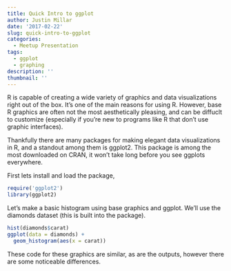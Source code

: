 ```yaml
---
title: Quick Intro to ggplot
author: Justin Millar
date: '2017-02-22'
slug: quick-intro-to-ggplot
categories:
  - Meetup Presentation
tags:
  - ggplot
  - graphing
description: ''
thumbnail: ''
---
```


R is capable of creating a wide variety of graphics and data visualizations right out of the box. It’s one of the main reasons for using R. However, base R graphics are often not the most aesthetically pleasing, and can be diffuclt to customize (especially if you’re new to programs like R that don’t use graphic interfaces).

Thankfully there are many packages for making elegant data visualizations in R, and a standout among them is ggplot2. This package is among the most downloaded on CRAN, it won’t take long before you see ggplots everywhere.

First lets install and load the package,

```r
require('ggplot2')
library(ggplot2)
```


Let's make a basic histogram using base graphics and ggplot. We'll use the diamonds dataset (this is built into the package).


```r
hist(diamonds$carat)
ggplot(data = diamonds) +
  geom_histogram(aes(x = carat))
```


These code for these graphics are similar, as are the outputs, however there are some noticeable differences.


